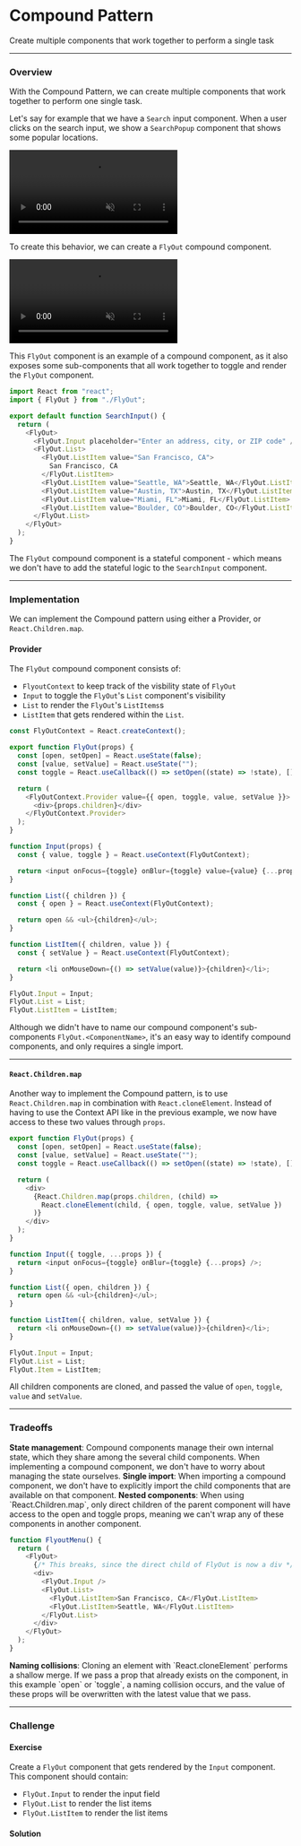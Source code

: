 
# Compound Pattern

Create multiple components that work together to perform a single task

---

### Overview

With the Compound Pattern, we can create multiple components that work together to perform one single task.

Let's say for example that we have a `Search` input component. When a user clicks on the search input, we show a `SearchPopup` component that shows some popular locations.

<video
  src="https://res.cloudinary.com/dq8xfyhu4/video/upload/v1653361843/FM%20Workshop/performance-patterns/introduction/3_sirztu.mov"
  loop
  muted
  controls
/>

To create this behavior, we can create a `FlyOut` compound component.

<video
  src="https://res.cloudinary.com/dq8xfyhu4/video/upload/v1653790454/FM%20Workshop/react-state-patterns/compound-pattern/Screen_Recording_2022-05-28_at_9.12.49_PM_qqk0tm.mov"
  loop
  muted
  controls
/>

This `FlyOut` component is an example of a compound component, as it also exposes some sub-components that all work together to toggle and render the `FlyOut` component.

```js
import React from "react";
import { FlyOut } from "./FlyOut";

export default function SearchInput() {
  return (
    <FlyOut>
      <FlyOut.Input placeholder="Enter an address, city, or ZIP code" />
      <FlyOut.List>
        <FlyOut.ListItem value="San Francisco, CA">
          San Francisco, CA
        </FlyOut.ListItem>
        <FlyOut.ListItem value="Seattle, WA">Seattle, WA</FlyOut.ListItem>
        <FlyOut.ListItem value="Austin, TX">Austin, TX</FlyOut.ListItem>
        <FlyOut.ListItem value="Miami, FL">Miami, FL</FlyOut.ListItem>
        <FlyOut.ListItem value="Boulder, CO">Boulder, CO</FlyOut.ListItem>
      </FlyOut.List>
    </FlyOut>
  );
}
```

The `FlyOut` compound component is a stateful component - which means we don't have to add the stateful logic to the `SearchInput` component.

---

### Implementation

We can implement the Compound pattern using either a Provider, or `React.Children.map`.

#### Provider

The `FlyOut` compound component consists of:

- `FlyoutContext` to keep track of the visbility state of `FlyOut`
- `Input` to toggle the `FlyOut`'s `List` component's visibility
- `List` to render the `FlyOut`'s `ListItems`s
- `ListItem` that gets rendered within the `List`.

```js
const FlyOutContext = React.createContext();

export function FlyOut(props) {
  const [open, setOpen] = React.useState(false);
  const [value, setValue] = React.useState("");
  const toggle = React.useCallback(() => setOpen((state) => !state), []);

  return (
    <FlyOutContext.Provider value={{ open, toggle, value, setValue }}>
      <div>{props.children}</div>
    </FlyOutContext.Provider>
  );
}

function Input(props) {
  const { value, toggle } = React.useContext(FlyOutContext);

  return <input onFocus={toggle} onBlur={toggle} value={value} {...props} />;
}

function List({ children }) {
  const { open } = React.useContext(FlyOutContext);

  return open && <ul>{children}</ul>;
}

function ListItem({ children, value }) {
  const { setValue } = React.useContext(FlyOutContext);

  return <li onMouseDown={() => setValue(value)}>{children}</li>;
}

FlyOut.Input = Input;
FlyOut.List = List;
FlyOut.ListItem = ListItem;
```

Although we didn't have to name our compound component's sub-components `FlyOut.<ComponentName>`, it's an easy way to identify compound components, and only requires a single import.

---

#### `React.Children.map`

Another way to implement the Compound pattern, is to use `React.Children.map` in combination with `React.cloneElement`. Instead of having to use the Context API like in the previous example, we now have access to these two values through `props`.

```js
export function FlyOut(props) {
  const [open, setOpen] = React.useState(false);
  const [value, setValue] = React.useState("");
  const toggle = React.useCallback(() => setOpen((state) => !state), []);

  return (
    <div>
      {React.Children.map(props.children, (child) =>
        React.cloneElement(child, { open, toggle, value, setValue })
      )}
    </div>
  );
}

function Input({ toggle, ...props }) {
  return <input onFocus={toggle} onBlur={toggle} {...props} />;
}

function List({ open, children }) {
  return open && <ul>{children}</ul>;
}

function ListItem({ children, value, setValue }) {
  return <li onMouseDown={() => setValue(value)}>{children}</li>;
}

FlyOut.Input = Input;
FlyOut.List = List;
FlyOut.Item = ListItem;
```

All children components are cloned, and passed the value of `open`, `toggle`, `value` and `setValue`.

<StackBlitz name="react-ts-bzkabr" openFile="Input/Input.tsx" />

---

### Tradeoffs

<Callout type="green">
  <b>State management</b>: Compound components manage their own internal state,
  which they share among the several child components. When implementing a
  compound component, we don't have to worry about managing the state ourselves.
</Callout>

<Callout type="green">
  <b>Single import</b>: When importing a compound component, we don't have to
  explicitly import the child components that are available on that component.
</Callout>

<Callout type="warning">
  <b>Nested components</b>: When using `React.Children.map`, only direct children of the parent component will have access to the open and toggle props, meaning we can't wrap any of these components in another component.

```js
function FlyoutMenu() {
  return (
    <FlyOut>
      {/* This breaks, since the direct child of FlyOut is now a div */}
      <div>
        <FlyOut.Input />
        <FlyOut.List>
          <FlyOut.ListItem>San Francisco, CA</FlyOut.ListItem>
          <FlyOut.ListItem>Seattle, WA</FlyOut.ListItem>
        </FlyOut.List>
      </div>
    </FlyOut>
  );
}
```

</Callout>

<Callout type="warning">
  <b>Naming collisions</b>: Cloning an element with `React.cloneElement`
  performs a shallow merge. If we pass a prop that already exists on the
  component, in this example `open` or `toggle`, a naming collision occurs, and
  the value of these props will be overwritten with the latest value that we
  pass.
</Callout>

---

### Challenge

#### Exercise

Create a `FlyOut` component that gets rendered by the `Input` component. This component should contain:

- `FlyOut.Input` to render the input field
- `FlyOut.List` to render the list items
- `FlyOut.ListItem` to render the list items

<StackBlitz name="react-ts-xmnxls" openFile="App.tsx" />

#### Solution

<StackBlitz name="react-ts-vh2s2b" openFile="App.tsx" />

